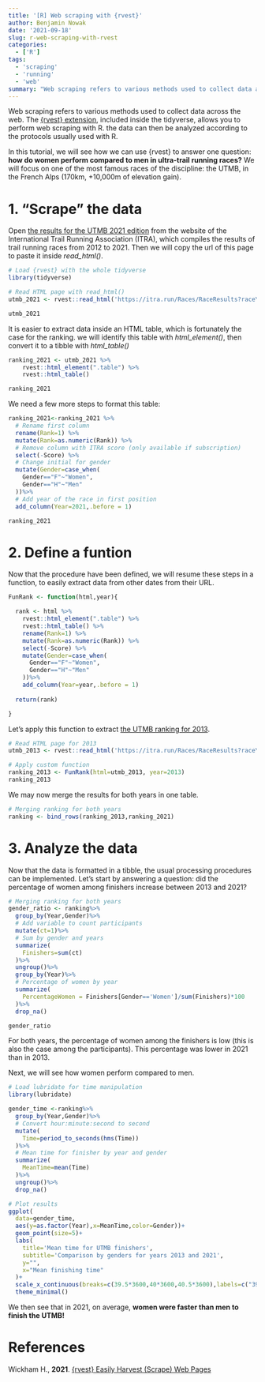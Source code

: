 ```yaml
---
title: '[R] Web scraping with {rvest}'
author: Benjamin Nowak
date: '2021-09-18'
slug: r-web-scraping-with-rvest
categories:
  - ['R']
tags:
  - 'scraping'
  - 'running'
  - 'web'
summary: "Web scraping refers to various methods used to collect data across the web. In this tutorial, we will see how we can use {rvest} to perform web scraping and answer one question: how do women perform compared to men in ultra-trail running races? "
---
```


Web scraping refers to various methods used to collect data across the web. The [{rvest} extension](https://github.com/tidyverse/rvest), included inside the tidyverse, allows you to perform web scraping with R. the data can then be analyzed according to the protocols usually used with R. 

In this tutorial, we will see how we can use {rvest} to answer one question: **how do women perform compared to men in ultra-trail running races?** We will focus on one of the most famous races of the discipline: the UTMB, in the French Alps (170km, +10,000m of elevation gain).   

# 1. "Scrape" the data

Open [the results for the UTMB 2021 edition](https://itra.run/Races/RaceResults?raceYearId=72496) from the website of the International Trail Running Association (ITRA), which compiles the results of trail running races from 2012 to 2021. Then we will copy the url of this page to paste it inside *read_html()*.

```r

# Load {rvest} with the whole tidyverse
library(tidyverse)

# Read HTML page with read_html()
utmb_2021 <- rvest::read_html('https://itra.run/Races/RaceResults?raceYearId=72496')

utmb_2021

```

It is easier to extract data inside an HTML table, which is fortunately the case for the ranking. we will identify this table with *html_element()*, then convert it to a tibble with *html_table()* 

```r

ranking_2021 <- utmb_2021 %>%
    rvest::html_element(".table") %>% 
    rvest::html_table()

ranking_2021

```

We need a few more steps to format this table:

```r

ranking_2021<-ranking_2021 %>%
  # Rename first column
  rename(Rank=1) %>%
  mutate(Rank=as.numeric(Rank)) %>%
  # Remove column with ITRA score (only available if subscription)
  select(-Score) %>%
  # Change initial for gender
  mutate(Gender=case_when(
    Gender=="F"~"Women",
    Gender=="H"~"Men"
  ))%>%
  # Add year of the race in first position
  add_column(Year=2021,.before = 1)

ranking_2021

```

# 2. Define a funtion

Now that the procedure have been defined, we will resume these steps in a function, to easily extract data from other dates from their URL.

```r

FunRank <- function(html,year){

  rank <- html %>%
    rvest::html_element(".table") %>% 
    rvest::html_table() %>%
    rename(Rank=1) %>%
    mutate(Rank=as.numeric(Rank)) %>%
    select(-Score) %>%
    mutate(Gender=case_when(
      Gender=="F"~"Women",
      Gender=="H"~"Men"
    ))%>%
    add_column(Year=year,.before = 1)
  
  return(rank)

}

```

Let's apply this function to extract [the UTMB ranking for 2013](https://itra.run/Races/RaceResults?raceYearId=3940).

```r

# Read HTML page for 2013
utmb_2013 <- rvest::read_html('https://itra.run/Races/RaceResults?raceYearId=3940')

# Apply custom function
ranking_2013 <- FunRank(html=utmb_2013, year=2013)
ranking_2013

```

We may now merge the results for both years in one table.

```r

# Merging ranking for both years
ranking <- bind_rows(ranking_2013,ranking_2021)

```

# 3. Analyze the data

Now that the data is formatted in a tibble, the usual processing procedures can be implemented. Let's start by answering a question: did the percentage of women among finishers increase between 2013 and 2021?


```r

# Merging ranking for both years
gender_ratio <- ranking%>%
  group_by(Year,Gender)%>%
  # Add variable to count participants
  mutate(ct=1)%>%
  # Sum by gender and years
  summarize(
    Finishers=sum(ct)
  )%>%
  ungroup()%>%
  group_by(Year)%>%
  # Percentage of women by year
  summarize(
    PercentageWomen = Finishers[Gender=='Women']/sum(Finishers)*100
  )%>%
  drop_na()

gender_ratio


```

For both years, the percentage of women among the finishers is low (this is also the case among the participants). This percentage was lower in 2021 than in 2013.

Next, we will see how women perform compared to men.

```r

# Load lubridate for time manipulation
library(lubridate)

gender_time <-ranking%>%
  group_by(Year,Gender)%>%
  # Convert hour:minute:second to second
  mutate(
    Time=period_to_seconds(hms(Time))
  )%>%
  # Mean time for finisher by year and gender
  summarize(
    MeanTime=mean(Time)
  )%>%
  ungroup()%>%
  drop_na()

# Plot results
ggplot(
  data=gender_time,
  aes(y=as.factor(Year),x=MeanTime,color=Gender))+
  geom_point(size=5)+
  labs(
    title='Mean time for UTMB finishers',
    subtitle='Comparison by genders for years 2013 and 2021',
    y="",
    x="Mean finishing time"
  )+
  scale_x_continuous(breaks=c(39.5*3600,40*3600,40.5*3600),labels=c("39h30min","40h","40h30min"))+
  theme_minimal()

```

We then see that in 2021, on average, **women were faster than men to finish the UTMB!**

# References 

Wickham H., **2021**. [{rvest} Easily Harvest (Scrape) Web Pages](https://cran.r-project.org/web/packages/rvest/rvest.pdf)


